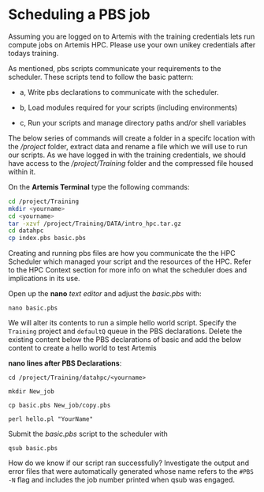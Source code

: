 # Scheduling a PBS job

Assuming you are logged on to Artemis with the training credentials lets run compute jobs on Artemis HPC. Please use your own unikey credentials after todays training.


As mentioned, pbs scripts communicate your requirements to the scheduler. These scripts tend to follow the basic pattern:

- a, Write pbs declarations to communicate with the scheduler.

- b, Load modules required for your scripts (including environments)

- c, Run your scripts and manage directory paths and/or shell variables

The below series of commands will create a folder in a specifc location with the */project* folder, extract data and rename a file which we will use to run our scripts. As we have logged in with the training credentials, we should have access to the */project/Training* folder and the compressed file housed within it.

On the **Artemis Terminal** type the following commands:

```bash
cd /project/Training
mkdir <yourname>
cd <yourname>
tar -xzvf /project/Training/DATA/intro_hpc.tar.gz
cd datahpc
cp index.pbs basic.pbs
```

Creating and running pbs files are how you communicate the the HPC Scheduler which managed your script and the resources of the HPC. Refer to the HPC Context section for more info on what the scheduler does and implications in its use.

Open up the **nano** *text editor* and adjust the *basic.pbs* with:

```nano basic.pbs
```

We will alter its contents to run a simple hello world script. Specify the `Training` project and `defaultQ` queue in the PBS declarations. Delete the existing content below the PBS declarations of basic and add the below content to create a hello world to test Artemis

**nano lines after PBS Declarations**:

```
cd /project/Training/datahpc/<yourname>

mkdir New_job

cp basic.pbs New_job/copy.pbs

perl hello.pl "YourName"
```

Submit the *basic.pbs* script to the scheduler with

```qsub basic.pbs
```

How do we know if our script ran successfully? Investigate the output and error files that were automatically generated whose name refers to the `#PBS -N` flag and includes the job number printed when qsub was engaged.
